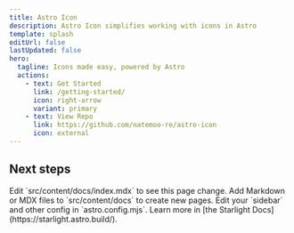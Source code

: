 ```yaml
---
title: Astro Icon
description: Astro Icon simplifies working with icons in Astro
template: splash
editUrl: false
lastUpdated: false
hero:
  tagline: Icons made easy, powered by Astro
  actions:
    - text: Get Started
      link: /getting-started/
      icon: right-arrow
      variant: primary
    - text: View Repo
      link: https://github.com/natemoo-re/astro-icon
      icon: external
---
```



## Next steps

<CardGrid>
	<Card title="Update content" icon="pencil">
		Edit `src/content/docs/index.mdx` to see this page change.
	</Card>
	<Card title="Add new content" icon="add-document">
		Add Markdown or MDX files to `src/content/docs` to create new pages.
	</Card>
	<Card title="Configure your site" icon="setting">
		Edit your `sidebar` and other config in `astro.config.mjs`.
	</Card>
	<Card title="Read the docs" icon="open-book">
		Learn more in [the Starlight Docs](https://starlight.astro.build/).
	</Card>
</CardGrid>
